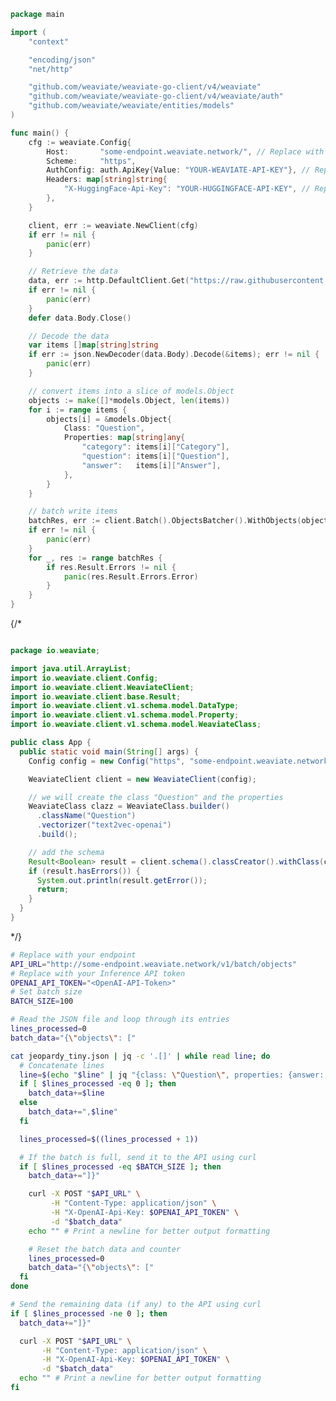 
<Tabs groupId="languages">
<TabItem value="py" label="Python">

<FilteredTextBlock
  text={EndToEndPyCode}
  startMarker="# ===== import data ====="
  endMarker="# Test import"
  language="py"
/>

</TabItem>
<TabItem value="ts" label="TypeScript">

<FilteredTextBlock
  text={EndToEndTSCode}
  startMarker="// Import data function"
  endMarker="// END Import data function"
  language="ts"
/>

</TabItem>
<TabItem value="go" label="Go">

```go
package main

import (
	"context"

	"encoding/json"
	"net/http"

	"github.com/weaviate/weaviate-go-client/v4/weaviate"
	"github.com/weaviate/weaviate-go-client/v4/weaviate/auth"
	"github.com/weaviate/weaviate/entities/models"
)

func main() {
	cfg := weaviate.Config{
		Host:       "some-endpoint.weaviate.network/", // Replace with your endpoint
		Scheme:     "https",
		AuthConfig: auth.ApiKey{Value: "YOUR-WEAVIATE-API-KEY"}, // Replace w/ your Weaviate instance API key
		Headers: map[string]string{
			"X-HuggingFace-Api-Key": "YOUR-HUGGINGFACE-API-KEY", // Replace with your inference API key
		},
	}

	client, err := weaviate.NewClient(cfg)
	if err != nil {
		panic(err)
	}

	// Retrieve the data
	data, err := http.DefaultClient.Get("https://raw.githubusercontent.com/weaviate-tutorials/quickstart/main/data/jeopardy_tiny.json")
	if err != nil {
		panic(err)
	}
	defer data.Body.Close()

	// Decode the data
	var items []map[string]string
	if err := json.NewDecoder(data.Body).Decode(&items); err != nil {
		panic(err)
	}

	// convert items into a slice of models.Object
	objects := make([]*models.Object, len(items))
	for i := range items {
		objects[i] = &models.Object{
			Class: "Question",
			Properties: map[string]any{
				"category": items[i]["Category"],
				"question": items[i]["Question"],
				"answer":   items[i]["Answer"],
			},
		}
	}

	// batch write items
	batchRes, err := client.Batch().ObjectsBatcher().WithObjects(objects...).Do(context.Background())
	if err != nil {
		panic(err)
	}
	for _, res := range batchRes {
		if res.Result.Errors != nil {
			panic(res.Result.Errors.Error)
		}
	}
}
```

</TabItem>
{/* <TabItem value="java" label="Java">

```java

package io.weaviate;

import java.util.ArrayList;
import io.weaviate.client.Config;
import io.weaviate.client.WeaviateClient;
import io.weaviate.client.base.Result;
import io.weaviate.client.v1.schema.model.DataType;
import io.weaviate.client.v1.schema.model.Property;
import io.weaviate.client.v1.schema.model.WeaviateClass;

public class App {
  public static void main(String[] args) {
    Config config = new Config("https", "some-endpoint.weaviate.network/");

    WeaviateClient client = new WeaviateClient(config);

    // we will create the class "Question" and the properties
    WeaviateClass clazz = WeaviateClass.builder()
      .className("Question")
      .vectorizer("text2vec-openai")
      .build();

    // add the schema
    Result<Boolean> result = client.schema().classCreator().withClass(clazz).run();
    if (result.hasErrors()) {
      System.out.println(result.getError());
      return;
    }
  }
}
```

</TabItem> */}
<TabItem value="curl" label="Curl">

```bash
# Replace with your endpoint
API_URL="http://some-endpoint.weaviate.network/v1/batch/objects"
# Replace with your Inference API token
OPENAI_API_TOKEN="<OpenAI-API-Token>"
# Set batch size
BATCH_SIZE=100

# Read the JSON file and loop through its entries
lines_processed=0
batch_data="{\"objects\": ["

cat jeopardy_tiny.json | jq -c '.[]' | while read line; do
  # Concatenate lines
  line=$(echo "$line" | jq "{class: \"Question\", properties: {answer: .Answer, question: .Question, category: .Category}}")
  if [ $lines_processed -eq 0 ]; then
    batch_data+=$line
  else
    batch_data+=",$line"
  fi

  lines_processed=$((lines_processed + 1))

  # If the batch is full, send it to the API using curl
  if [ $lines_processed -eq $BATCH_SIZE ]; then
    batch_data+="]}"

    curl -X POST "$API_URL" \
         -H "Content-Type: application/json" \
         -H "X-OpenAI-Api-Key: $OPENAI_API_TOKEN" \
         -d "$batch_data"
    echo "" # Print a newline for better output formatting

    # Reset the batch data and counter
    lines_processed=0
    batch_data="{\"objects\": ["
  fi
done

# Send the remaining data (if any) to the API using curl
if [ $lines_processed -ne 0 ]; then
  batch_data+="]}"

  curl -X POST "$API_URL" \
       -H "Content-Type: application/json" \
       -H "X-OpenAI-Api-Key: $OPENAI_API_TOKEN" \
       -d "$batch_data"
  echo "" # Print a newline for better output formatting
fi
```

</TabItem>
</Tabs>
